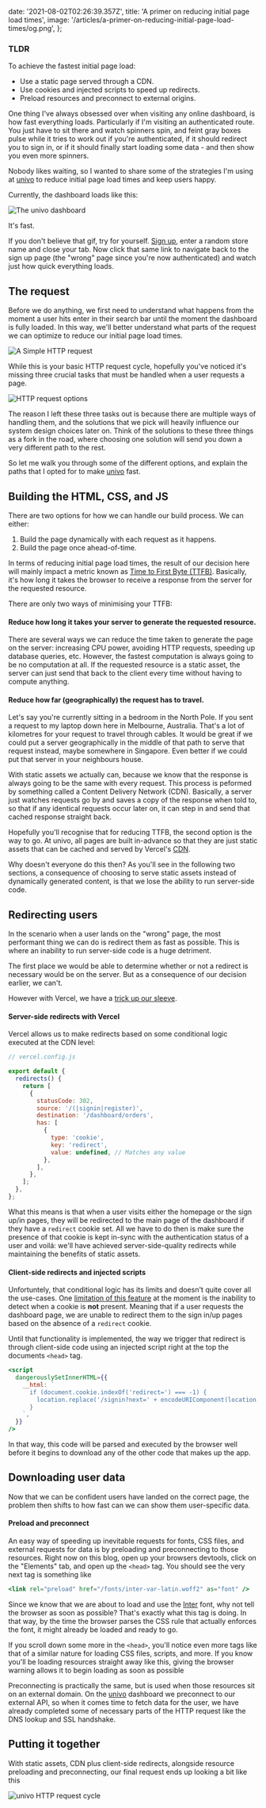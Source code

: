 
  date: '2021-08-02T02:26:39.357Z',
  title: 'A primer on reducing initial page load times',
  image: '/articles/a-primer-on-reducing-initial-page-load-times/og.png',
};

### TLDR

To achieve the fastest initial page load:

- Use a static page served through a CDN.
- Use cookies and injected scripts to speed up redirects.
- Preload resources and preconnect to external origins.

<div className="border-b" />

One thing I've always obsessed over when visiting any online dashboard, is how fast everything loads.
Particularly if I'm visiting an authenticated route. You just have to sit there and watch spinners spin,
and feint gray boxes pulse while it tries to work out if you're authenticated,
if it should redirect you to sign in, or if it should
finally start loading some data - and then show you even more spinners.

Nobody likes waiting, so I wanted to share some of the strategies I'm using at [univo](https://univo.app) to reduce initial
page load times and keep users happy.

Currently, the dashboard loads like this:

<div className="py-4">
  <div className="overflow-hidden border rounded-md shadow-md md:shadow-xl">
    <Image
      priority
      quality="100"
      layout="responsive"
      src={UnivoDashboardGif}
      alt="The univo dashboard"
    />
  </div>
</div>

It's fast.

If you don't believe that gif, try for yourself. [Sign up](https://univo.app/register), enter a random store name and close your tab.
Now click that same link to navigate back to the sign up page (the "wrong" page since you're now authenticated) and
watch just how quick everything loads.

## The request

Before we do anything, we first need to understand what happens from the moment a user hits enter in their search bar until the moment
the dashboard is fully loaded. In this way, we'll better understand what parts of the request we can optimize to reduce our initial
page load times.

<div className="py-4">
  <Image quality="100" layout="responsive" src={SimpleHttpRequest} alt="A Simple HTTP request" />
</div>

While this is your basic HTTP request cycle, hopefully you've noticed it's missing three crucial tasks that must be handled
when a user requests a page.

<div className="py-4">
  <Image quality="100" layout="responsive" src={HttpRequestOptions} alt="HTTP request options" />
</div>

The reason I left these three tasks out is because there are multiple ways of handling them, and the solutions that
we pick will heavily influence our system design choices later on. Think of the solutions to these three things as a fork in the road,
where choosing one solution will send you down a very different path to the rest.

So let me walk you through some of the different options, and explain the paths that I
opted for to make [univo](https://univo.app) fast.

## Building the HTML, CSS, and JS

There are two options for how we can handle our build process. We can either:

1. Build the page dynamically with each request as it happens.
2. Build the page once ahead-of-time.

In terms of reducing initial page load times, the result of our decision here will mainly impact a metric known
as [Time to First Byte (TTFB)](https://developer.chrome.com/docs/devtools/network/reference/#timing-explanation).
Basically, it's how long it takes the browser to receive a response from the server for the requested resource.

There are only two ways of minimising your TTFB:

#### Reduce how long it takes your server to generate the requested resource.

<div className="md:pl-12">
  There are several ways we can reduce the time taken to generate the page on the server: increasing
  CPU power, avoiding HTTP requests, speeding up database queries, etc. However, the fastest
  computation is always going to be no computation at all. If the requested resource is a static
  asset, the server can just send that back to the client every time without having to compute
  anything.
</div>

#### Reduce how far (geographically) the request has to travel.

<div className="md:pl-12">
Let's say you're currently sitting in a bedroom in the North Pole. If you sent a request to my laptop down here in Melbourne, Australia.
That's a lot of kilometres for your request to travel through cables.
It would be great if we could put a server geographically in the middle of that path to serve that request instead, maybe somewhere in Singapore.
Even better if we could put that server in your neighbours house.

With static assets we actually can, because we know that the response is always going to be the same with every request. This process is peformed
by something called a Content Delivery Network (CDN). Basically, a server just watches requests go by and saves
a copy of the response when told to, so that if any identical requests occur later on, it can step in and send that cached response straight back.

</div>

Hopefully you'll recognise that for reducing TTFB, the second option is the way to go. At univo, all pages
are built in-advance so that they are just static assets that can be cached and served by Vercel's
[CDN](https://vercel.com/docs/edge-network/overview).

Why doesn't everyone do this then? As you'll see in the following two sections, a consequence of choosing to serve static
assets instead of dynamically generated content, is that we lose the ability to run server-side code.

## Redirecting users

In the scenario when a user lands on the "wrong"
page, the most performant thing we can do is redirect them as fast as possible. This is where an inability
to run server-side code is a huge detriment.

The first place we would be able to determine whether or not a redirect is necessary
would be on the server. But as a consequence of our decision earlier, we can't.

However with Vercel, we have a [trick up our sleeve](https://vercel.com/docs/cli#project-configuration/redirects).

#### Server-side redirects with Vercel

Vercel allows us to make redirects based on some conditional logic executed at the CDN level:

```js
// vercel.config.js

export default {
  redirects() {
    return [
      {
        statusCode: 302,
        source: '/(|signin|register)',
        destination: '/dashboard/orders',
        has: [
          {
            type: 'cookie',
            key: 'redirect',
            value: undefined, // Matches any value
          },
        ],
      },
    ];
  },
};
```

What this means is that when a user visits either the homepage or the sign up/in pages, they will be redirected to the main page of the dashboard if
they have a `redirect` cookie set. All we have to do then is make sure the presence of that cookie is kept in-sync with
the authentication status of a user and voilá: we'll have achieved server-side-quality redirects while maintaining the benefits
of static assets.

#### Client-side redirects and injected scripts

Unfortuntely, that conditional logic has its limits and doesn't quite cover all the use-cases.
One [limitation of this feature](https://github.com/vercel/next.js/discussions/25931) at the moment is
the inability to detect when a cookie is **not** present. Meaning that if a user requests the dashboard page, we are
unable to redirect them to the sign in/up pages based on the absence of a `redirect` cookie.

Until that functionality is implemented, the way we trigger that redirect is through client-side code using an
injected script right at the top the documents `<head>` tag.

```jsx
<script
  dangerouslySetInnerHTML={{
    __html: `
      if (document.cookie.indexOf('redirect=') === -1) {
        location.replace('/signin?next=' + encodeURIComponent(location.pathname));
      }
    `,
  }}
/>
```

In that way, this code will be parsed and executed by the browser well before it begins to download
any of the other code that makes up the app.

## Downloading user data

Now that we can be confident users have landed on the correct page, the problem then shifts to how fast can we can show
them user-specific data.

#### Preload and preconnect

An easy way of speeding up inevitable requests for fonts, CSS files, and
external requests for data is by preloading and preconnecting to those resources. Right now on this blog, open up your browsers devtools, click on
the "Elements" tab, and open up the `<head>` tag. You should see the very next tag is something like

```jsx
<link rel="preload" href="/fonts/inter-var-latin.woff2" as="font" />
```

Since we know that we are about to load and use the [Inter](https://rsms.me/inter/) font, why not tell the browser as soon as possible?
That's exactly what this tag is doing. In that way, by the time the browser parses the CSS rule that actually enforces the font,
it might already be loaded and ready to go.

If you scroll down some more in the `<head>`, you'll notice even more tags like that of a similar nature for loading CSS files, scripts, and more.
If you know you'll be loading resources straight away like this, giving the browser warning allows it to begin loading as soon as possible

Preconnecting is practically the same, but is used when those resources sit on an external domain. On the [univo](https://univo.app) dashboard
we preconnect to our external API, so when it comes time to fetch data for the user, we have already completed some of necessary parts of the HTTP
request like the DNS lookup and SSL handshake.

## Putting it together

With static assets, CDN plus client-side redirects, alongside resource preloading and preconnecting, our final request ends up looking a bit like this

<div className="py-4">
  <Image quality="100" layout="responsive" src={FinalHttpRequest} alt="univo HTTP request cycle" />
</div>

